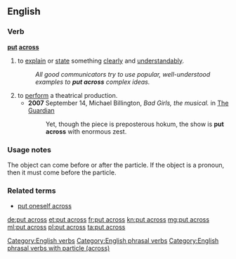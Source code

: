 ==English==

===Verb===
'''[[put]] [[across]]'''

# to [[explain]] or [[state]] something [[clearly]] and [[understandably]].
#: ''All good communicators try to use popular, well-understood examples to '''put across''' complex ideas.''
# to [[perform]] a theatrical production.
#* '''2007''' September 14,  Michael Billington, ''Bad Girls, the musical.'' in [[w:The Guardian|The Guardian]]
#*: Yet, though the piece is preposterous hokum, the show is '''put across''' with enormous zest.

===Usage notes===
The object can come before or after the particle. If the object is a pronoun, then it must come before the 
particle.

===Related terms===
* [[put oneself across]]

[[Category:English verbs]]
[[Category:English phrasal verbs]]
[[Category:English phrasal verbs with particle (across)]]

[[de:put across]]
[[et:put across]]
[[fr:put across]]
[[kn:put across]]
[[mg:put across]]
[[ml:put across]]
[[pl:put across]]
[[ta:put across]]